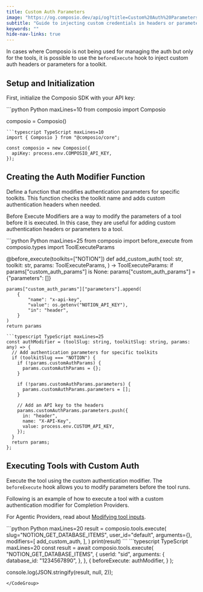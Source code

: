 ```yaml
---
title: Custom Auth Parameters
image: "https://og.composio.dev/api/og?title=Custom%20Auth%20Parameters"   # image for socials
subtitle: "Guide to injecting custom credentials in headers or parameters for a toolkit"
keywords: ""
hide-nav-links: true
---
```


In cases where Composio is not being used for managing the auth but only for the tools, it is possible to use the `beforeExecute` hook to inject custom auth headers or parameters for a toolkit.

## Setup and Initialization

First, initialize the Composio SDK with your API key:

<CodeGroup>
```python Python maxLines=10
from composio import Composio

composio = Composio()
```
```typescript TypeScript maxLines=10
import { Composio } from "@composio/core";

const composio = new Composio({
  apiKey: process.env.COMPOSIO_API_KEY,
});
```
</CodeGroup>

## Creating the Auth Modifier Function

Define a function that modifies authentication parameters for specific toolkits. This function checks the toolkit name and adds custom authentication headers when needed.

<Card title="This is a Before Execute Modifier!" href="/docs/modifying-tool-inputs" icon="fa-magic">

Before Execute Modifiers are a way to modify the parameters of a tool before it is executed. In this case, they are useful for adding custom authentication headers or parameters to a tool.
</Card>

<CodeGroup>
```python Python maxLines=25
from composio import before_execute
from composio.types import ToolExecuteParams


@before_execute(toolkits=["NOTION"])
def add_custom_auth(
    tool: str,
    toolkit: str,
    params: ToolExecuteParams,
) -> ToolExecuteParams:
    if params["custom_auth_params"] is None:
        params["custom_auth_params"] = {"parameters": []}

    params["custom_auth_params"]["parameters"].append(
        {
            "name": "x-api-key",
            "value": os.getenv("NOTION_API_KEY"),
            "in": "header",
        }
    )
    return params
```
```typescript TypeScript maxLines=25
const authModifier = (toolSlug: string, toolkitSlug: string, params: any) => {
  // Add authentication parameters for specific toolkits
  if (toolkitSlug === "NOTION") {
    if (!params.customAuthParams) {
      params.customAuthParams = {};
    }

    if (!params.customAuthParams.parameters) {
      params.customAuthParams.parameters = [];
    }

    // Add an API key to the headers
    params.customAuthParams.parameters.push({
      in: "header",
      name: "X-API-Key",
      value: process.env.CUSTOM_API_KEY,
    });
  }
  return params;
};
```
</CodeGroup>

## Executing Tools with Custom Auth

Execute the tool using the custom authentication modifier. The `beforeExecute` hook allows you to modify parameters before the tool runs.


Following is an example of how to execute a tool with a custom authentication modifier for Completion Providers.

For Agentic Providers, read about [Modifying tool inputs](/docs/modifying-tool-inputs).

<CodeGroup>
```python Python maxLines=20
result = composio.tools.execute(
    slug="NOTION_GET_DATABASE_ITEMS",
    user_id="default",
    arguments={},
    modifiers=[
        add_custom_auth,
    ],
)
print(result)
```
```typescript TypeScript maxLines=20
const result = await composio.tools.execute(
  "NOTION_GET_DATABASE_ITEMS",
  {
    userId: "sid",
    arguments: {
      database_id: "1234567890",
    },
  },
  {
    beforeExecute: authModifier,
  }
);

console.log(JSON.stringify(result, null, 2));
```
</CodeGroup>
